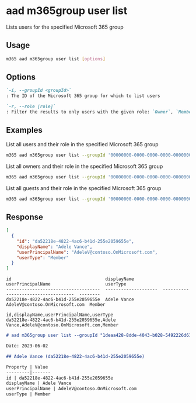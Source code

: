 
# aad m365group user list

Lists users for the specified Microsoft 365 group

## Usage

```sh
m365 aad m365group user list [options]
```

## Options

```md definition-list
`-i, --groupId <groupId>`
: The ID of the Microsoft 365 group for which to list users

`-r, --role [role]`
: Filter the results to only users with the given role: `Owner`, `Member`, `Guest`
```

<Global />

## Examples

List all users and their role in the specified Microsoft 365 group

```sh
m365 aad m365group user list --groupId '00000000-0000-0000-0000-000000000000'
```

List all owners and their role in the specified Microsoft 365 group

```sh
m365 aad m365group user list --groupId '00000000-0000-0000-0000-000000000000' --role Owner
```

 List all guests and their role in the specified Microsoft 365 group

```sh
m365 aad m365group user list --groupId '00000000-0000-0000-0000-000000000000' --role Guest
```

## Response

<Tabs>
  <TabItem value="JSON">

  ```json
  [
    {
      "id": "da52218e-4822-4ac6-b41d-255e2059655e",
      "displayName": "Adele Vance",
      "userPrincipalName": "AdeleV@contoso.OnMicrosoft.com",
      "userType": "Member"
    }
  ]
  ```

  </TabItem>
  <TabItem value="Text">

  ```text
  id                                    displayName           userPrincipalName                     userType
  ------------------------------------  --------------------  ------------------------------------  --------
  da52218e-4822-4ac6-b41d-255e2059655e  Adele Vance           AdeleV@contoso.OnMicrosoft.com  Member
  ```

  </TabItem>
  <TabItem value="CSV">

  ```csv
  id,displayName,userPrincipalName,userType
  da52218e-4822-4ac6-b41d-255e2059655e,Adele Vance,AdeleV@contoso.OnMicrosoft.com,Member
  ```

  </TabItem>
  <TabItem value="Markdown">

  ```md
  # aad m365group user list --groupId "1deaa428-8dde-4043-b028-5492226d6114"

  Date: 2023-06-02

  ## Adele Vance (da52218e-4822-4ac6-b41d-255e2059655e)

  Property | Value
  ---------|-------
  id | da52218e-4822-4ac6-b41d-255e2059655e
  displayName | Adele Vance
  userPrincipalName | AdeleV@contoso.OnMicrosoft.com
  userType | Member
  ```

  </TabItem>
</Tabs>
